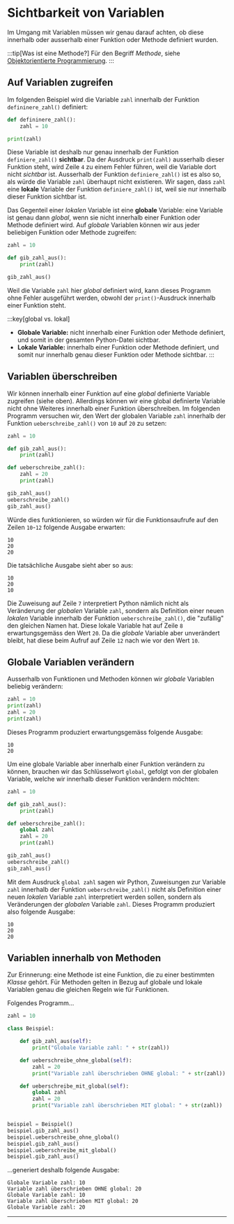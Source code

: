 # Sichtbarkeit von Variablen
Im Umgang mit Variablen müssen wir genau darauf achten, ob diese innerhalb oder ausserhalb einer Funktion oder Methode definiert wurden.

:::tip[Was ist eine Methode?]
Für den Begriff _Methode_, siehe [Objektorientierte Programmierung](./OOP).
:::

## Auf Variablen zugreifen
Im folgenden Beispiel wird die Variable `zahl` innerhalb der Funktion `defininere_zahl()` definiert:

```python showLineNumbers
def defininere_zahl():
    zahl = 10

print(zahl)
```

Diese Variable ist deshalb nur genau innerhalb der Funktion `definiere_zahl()` **sichtbar**. Da der Ausdruck `print(zahl)` ausserhalb dieser Funktion steht, wird Zeile `4` zu einem Fehler führen, weil die Variable dort nicht _sichtbar_ ist. Ausserhalb der Funktion `definiere_zahl()` ist es also so, als würde die Variable `zahl` überhaupt nicht existieren. Wir sagen, dass `zahl` eine **lokale** Variable der Funktion `definiere_zahl()` ist, weil sie nur innerhalb dieser Funktion sichtbar ist.

Das Gegenteil einer _lokalen_ Variable ist eine **globale** Variable: eine Variable ist genau dann _global_, wenn sie nicht innerhalb einer Funktion oder Methode definiert wird. Auf _globale_ Variablen können wir aus jeder beliebigen Funktion oder Methode zugreifen:

```python showLineNumbers
zahl = 10

def gib_zahl_aus():
    print(zahl)

gib_zahl_aus()
```

Weil die Variable `zahl` hier _global_ definiert wird, kann dieses Programm ohne Fehler ausgeführt werden, obwohl der `print()`-Ausdruck innerhalb einer Funktion steht.

:::key[global vs. lokal]
- **Globale Variable:** nicht innerhalb einer Funktion oder Methode definiert, und somit in der gesamten Python-Datei sichtbar.
- **Lokale Variable:** innerhalb einer Funktion oder Methode definiert, und somit nur innerhalb genau dieser Funktion oder Methode sichtbar.
:::

## Variablen überschreiben
Wir können innerhalb einer Funktion auf eine _global_ definierte Variable zugreifen (siehe oben). Allerdings können wir eine global definierte Variable nicht ohne Weiteres innerhalb einer Funktion überschreiben. Im folgenden Programm versuchen wir, den Wert der globalen Variable `zahl` innerhalb der Funktion `ueberschreibe_zahl()` von `10` auf `20` zu setzen:

```python showLineNumbers
zahl = 10

def gib_zahl_aus():
    print(zahl)

def ueberschreibe_zahl():
    zahl = 20
    print(zahl)

gib_zahl_aus()
ueberschreibe_zahl()
gib_zahl_aus()
```

Würde dies funktionieren, so würden wir für die Funktionsaufrufe auf den Zeilen `10`-`12` folgende Ausgabe erwarten:

```
10
20
20
```

Die tatsächliche Ausgabe sieht aber so aus:

```
10
20
10
```

Die Zuweisung auf Zeile `7` interpretiert Python nämlich nicht als Veränderung der _globalen_ Variable `zahl`, sondern als Definition einer neuen _lokalen_ Variable innerhalb der Funktion `ueberschreibe_zahl()`, die "zufällig" den gleichen Namen hat. Diese lokale Variable hat auf Zeile `8` erwartungsgemäss den Wert `20`. Da die _globale_ Variable aber unverändert bleibt, hat diese beim Aufruf auf Zeile `12` nach wie vor den Wert `10`.

## Globale Variablen verändern
Ausserhalb von Funktionen und Methoden können wir _globale_ Variablen beliebig verändern:

```python
zahl = 10
print(zahl)
zahl = 20
print(zahl)
```

Dieses Programm produziert erwartungsgemäss folgende Ausgabe:

```
10
20
```


Um eine globale Variable aber innerhalb einer Funktion verändern zu können, brauchen wir das Schlüsselwort `global`, gefolgt von der globalen Variable, welche wir innerhalb dieser Funktion verändern möchten:

```python showLineNumbers {7}
zahl = 10

def gib_zahl_aus():
    print(zahl)

def ueberschreibe_zahl():
    global zahl
    zahl = 20
    print(zahl)

gib_zahl_aus()
ueberschreibe_zahl()
gib_zahl_aus()
```

Mit dem Ausdruck `global zahl` sagen wir Python, Zuweisungen zur Variable `zahl` innerhalb der Funktion `ueberschreibe_zahl()` nicht als Definition einer neuen _lokalen_ Variable `zahl` interpretiert werden sollen, sondern als Veränderungen der _globalen_ Variable `zahl`. Dieses Programm produziert also folgende Ausgabe:

```
10
20
20
```

## Variablen innerhalb von Methoden
Zur Erinnerung: eine Methode ist eine Funktion, die zu einer bestimmten _Klasse_ gehört. Für Methoden gelten in Bezug auf globale und lokale Variablen genau die gleichen Regeln wie für Funktionen.

Folgendes Programm...
```python
zahl = 10

class Beispiel:

    def gib_zahl_aus(self):
        print("Globale Variable zahl: " + str(zahl))

    def ueberschreibe_ohne_global(self):
        zahl = 20
        print("Variable zahl überschrieben OHNE global: " + str(zahl))

    def ueberschreibe_mit_global(self):
        global zahl
        zahl = 20
        print("Variable zahl überschrieben MIT global: " + str(zahl))


beispiel = Beispiel()
beispiel.gib_zahl_aus()
beispiel.ueberschreibe_ohne_global()
beispiel.gib_zahl_aus()
beispiel.ueberschreibe_mit_global()
beispiel.gib_zahl_aus()
```

...generiert deshalb folgende Ausgabe:
```
Globale Variable zahl: 10
Variable zahl überschrieben OHNE global: 20
Globale Variable zahl: 10
Variable zahl überschrieben MIT global: 20
Globale Variable zahl: 20
```


---
